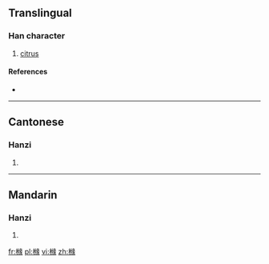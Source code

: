 {{also|櫞}}
==Translingual==

===Han character===
{{Han char|rn=75|rad=木|as=12|sn=16|four=|canj=木女一人 (DVMO)}}

# [[citrus]]

====References====
* {{Han ref|kx=0555.311|hdz=21298.020|uh=6A7C|ud=27260}}

----

==Cantonese==

===Hanzi===
{{yue-hanzi|jyut=|y=yun4|tra=櫞}}

# {{defn|lang=yue|sort=木12}}

----

==Mandarin==

===Hanzi===
{{cmn-hanzi|tra=櫞|pin=[[yuán]] ([[yuan2]])|wg=yüan<sup>2</sup>}}

# {{defn|lang=cmn|sort=木12}}

[[fr:橼]]
[[pl:橼]]
[[vi:橼]]
[[zh:橼]]
